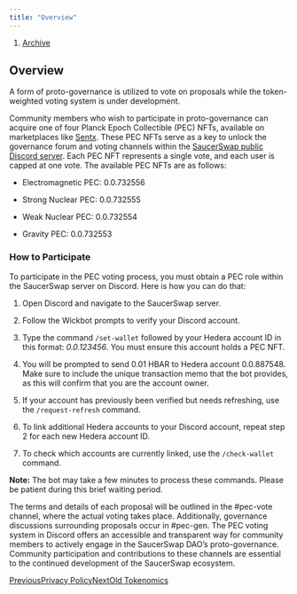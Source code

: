 ```yaml
---
title: "Overview"
---
```


1. [Archive](/archive)

## Overview

A form of proto-governance is utilized to vote on proposals while the token-weighted voting system is under development.

Community members who wish to participate in proto-governance can acquire one of four Planck Epoch Collectible (PEC) NFTs, available on marketplaces like [Sentx](https://sentx.io/). These PEC NFTs serve as a key to unlock the governance forum and voting channels within the [SaucerSwap public Discord server](https://discord.com/invite/saucerswap). Each PEC NFT represents a single vote, and each user is capped at one vote. The available PEC NFTs are as follows:

* Electromagnetic PEC: 0.0.732556

* Strong Nuclear PEC: 0.0.732555

* Weak Nuclear PEC: 0.0.732554

* Gravity PEC: 0.0.732553

### How to Participate

To participate in the PEC voting process, you must obtain a PEC role within the SaucerSwap server on Discord. Here is how you can do that:

1. Open Discord and navigate to the SaucerSwap server.

2. Follow the Wickbot prompts to verify your Discord account.

3. Type the command `/set-wallet` followed by your Hedera account ID in this format: *0.0.123456*. You must ensure this account holds a PEC NFT.

4. You will be prompted to send 0.01 HBAR to Hedera account 0.0.887548. Make sure to include the unique transaction memo that the bot provides, as this will confirm that you are the account owner.

5. If your account has previously been verified but needs refreshing, use the `/request-refresh` command.

6. To link additional Hedera accounts to your Discord account, repeat step 2 for each new Hedera account ID.

7. To check which accounts are currently linked, use the `/check-wallet` command.

**Note:** The bot may take a few minutes to process these commands. Please be patient during this brief waiting period.

The terms and details of each proposal will be outlined in the #pec-vote channel, where the actual voting takes place. Additionally, governance discussions surrounding proposals occur in #pec-gen. The PEC voting system in Discord offers an accessible and transparent way for community members to actively engage in the SaucerSwap DAO’s proto-governance. Community participation and contributions to these channels are essential to the continued development of the SaucerSwap ecosystem.

[PreviousPrivacy Policy](/legal/privacy-policy)[NextOld Tokenomics](/archive/old-tokenomics)
